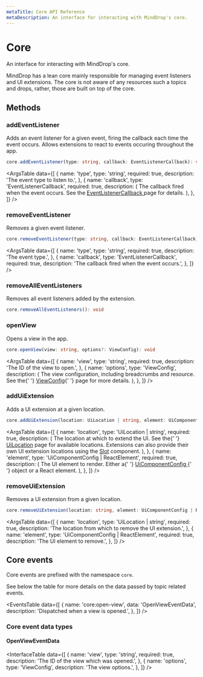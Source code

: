 ```yaml
---
metaTitle: Core API Reference
metaDescription: An interface for interacting with MindDrop's core.
---
```


# Core

<Description>
  An interface for interacting with MindDrop's core.
</Description>

MindDrop has a lean core mainly responsible for managing event listeners and UI extensions. The core is not aware of any resources such a topics and drops, rather, those are built on top of the core.

## Methods

### addEventListener

Adds an event listener for a given event, firing the callback each time the event occurs. Allows extensions to react to events occuring throughout the app.

```ts
core.addEventListener(type: string, callback: EventListenerCallback): void
```

<ArgsTable
  data={[
    {
      name: 'type',
      type: 'string',
      required: true,
      description: 'The event type to listen to.',
    },
    {
      name: 'callback',
      type: 'EventListenerCallback',
      required: true,
      description: (
        <span>
          The callback fired when the event occurs. See the
          <a href="/docs/extensions/types/event-listener-callback">
            EventListenerCallback
          </a> page for details.
        </span>
      ),
    },
  ]}
/>

### removeEventListener

Removes a given event listener.

```ts
core.removeEventListener(type: string, callback: EventListenerCallback): void
```

<ArgsTable
  data={[
    {
      name: 'type',
      type: 'string',
      required: true,
      description: 'The event type.',
    },
    {
      name: 'callback',
      type: 'EventListenerCallback',
      required: true,
      description: 'The callback fired when the event occurs.',
    },
  ]}
/>

### removeAllEventListeners

Removes all event listeners added by the extension.

```ts
core.removeAllEventListeners(): void
```

### openView

Opens a view in the app.

```ts
core.openView(view: string, options?: ViewConfig): void
```

<ArgsTable
  data={[
    {
      name: 'view',
      type: 'string',
      required: true,
      description: 'The ID of the view to open.',
    },
    {
      name: 'options',
      type: 'ViewConfig',
      description: (
        <span>
          The view configuration, including breadcrumbs and resource.
          See the{' '}
          <a href="/docs/extensions/types/view-config">ViewConfig</a>{' '}
          page for more details.
        </span>
      ),
    },
  ]}
/>

### addUiExtension

Adds a UI extension at a given location.

```ts
core.addUiExtension(location: UiLocation | string, element: UiComponentConfig | ReactElement): void
```

<ArgsTable
  data={[
    {
      name: 'location',
      type: 'UiLocation | string',
      required: true,
      description: (
        <span>
          The location at which to extend the UI. See the{' '}
          <a href="">UiLocation</a> page for available locations.
          Extensions can also provide their own UI extension locations
          using the <a href="">Slot</a> component.
        </span>
      ),
    },
    {
      name: 'element',
      type: 'UiComponentConfig | ReactElement',
      required: true,
      description: (
        <span>
          The UI element to render. Either a{' '}
          <a href="/docs/extensions/types/ui-component-config">
            UiComponentConfig
          </a>{' '}
          object or a React element.
        </span>
      ),
    },
  ]}
/>

### removeUiExtension

Removes a UI extension from a given location.

```ts
core.removeUiExtension(location: string, element: UiComponentConfig | ReactElement): void
```

<ArgsTable
  data={[
    {
      name: 'location',
      type: 'UiLocation | string',
      required: true,
      description:
        'The location from which to remove the UI extension.',
    },
    {
      name: 'element',
      type: 'UiComponentConfig | ReactElement',
      required: true,
      description: 'The UI element to remove.',
    },
  ]}
/>

## Core events

Core events are prefixed with the namespace `core`.

See below the table for more details on the data passed by topic related events.

<EventsTable
  data={[
    {
      name: 'core:open-view',
      data: 'OpenViewEventData',
      description: 'Dispatched when a view is opened.',
    },
  ]}
/>

### Core event data types

#### OpenViewEventData

<InterfaceTable
  data={[
    {
      name: 'view',
      type: 'string',
      required: true,
      description: 'The ID of the view which was opened.',
    },
    {
      name: 'options',
      type: 'ViewConfig',
      description: 'The view options.',
    },
  ]}
/>
